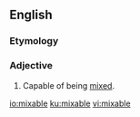 ==English==

===Etymology===
{{suffix|mix|able|lang=en}}

===Adjective===
{{en-adj}}

# Capable of being [[mixed]].

[[io:mixable]]
[[ku:mixable]]
[[vi:mixable]]
